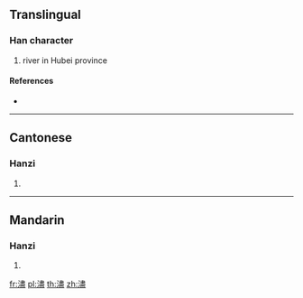 {{also|浕}}
==Translingual==

===Han character===
{{Han char|rn=85|rad=水|as=14|sn=17|four=35117|canj=ELMT}}

# river in Hubei province

====References====
* {{Han ref|kx=0655.310|dkj=18492|dj=1066.050|hdz=31774.030|uh=6FDC|ud=28636|bh=ED53|bd=60755}}

----

==Cantonese==

===Hanzi===
{{yue-hanzi|jyut=|y=jeun6}}

# {{defn|lang=yue|sort=水14}}

----

==Mandarin==

===Hanzi===
{{cmn-hanzi|pin=[[jìn]] ([[jin4]])|wg=chin<sup>4</sup>}}

# {{defn|lang=cmn|sort=水14}}

[[fr:濜]]
[[pl:濜]]
[[th:濜]]
[[zh:濜]]